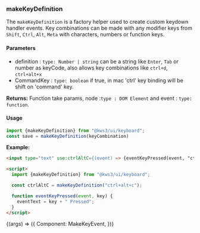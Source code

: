 
<Version />

<Meta title="Utils/2. Examples/KeyboardEvents/2. Create Key Events" />

### makeKeyDefinition

The `makeKeyDefinition` is a factory helper used to create custom keydown handler events. 
Key combinations can be made with any modifier keys from `Shift`, `Ctrl`, `Alt`, `Meta` with characters, numbers or function keys.

#### **Parameters**
- definition : `type: Number | string` can be a string like `Enter`, `Tab` or number as keyCode, also allows key combinations like `ctrl+d`, `ctrl+alt+x`
- CommandKey : `type: boolean` if true, in mac 'ctrl' key binding will be shift on 'command' key.

**Returns:**
Function take params, node :`type : DOM Element` and event : `type: function`.

#### Usage

```js
import {makeKeyDefinition} from "@kws3/ui/keyboard";
const save = makeKeyDefinition(keyCombination) 
```

**Example:**
```html
<input type="text" use:ctrlAltC={(event) => {eventKeyPressed(event, "ctrl+alt+c")}} />

<script>
  import {makeKeyDefinition} from "@kws3/ui/keyboard";

  const ctrlAltC = makeKeyDefinition("ctrl+alt+c");

  function eventKeyPressed(event, key) {
    eventText = key + " Pressed";
  }
</script>
```

<Story name="2. Create Key Events" args={{}}>
  {(args) => ({
    Component: MakeKeyEvent,
  })}
</Story>
